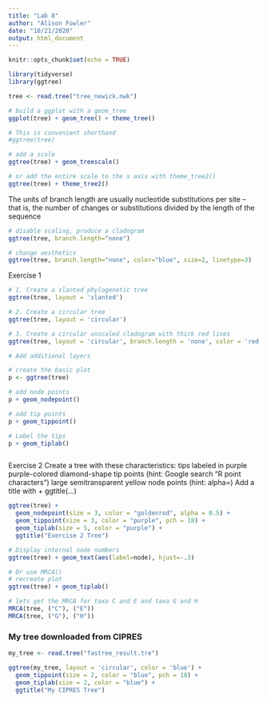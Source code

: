 ```yaml
---
title: "Lab 8"
author: "Alison Fowler"
date: "10/21/2020"
output: html_document
---
```


```r
knitr::opts_chunk$set(echo = TRUE)
```

```r
library(tidyverse)
library(ggtree)
```

```r
tree <- read.tree("tree_newick.nwk")
```

```r
# build a ggplot with a geom_tree
ggplot(tree) + geom_tree() + theme_tree()

# This is convenient shorthand
#ggtree(tree)
```

```r
# add a scale
ggtree(tree) + geom_treescale()
```

```r
# or add the entire scale to the x axis with theme_tree2()
ggtree(tree) + theme_tree2()
```


The units of branch length are usually nucleotide substitutions per site – that is, the number of changes or substitutions divided by the length of the sequence
```r
# disable scaling, produce a cladogram 
ggtree(tree, branch.length="none")
```

```r
# change aesthetics 
ggtree(tree, branch.length="none", color="blue", size=2, linetype=3)
```

Exercise 1 

```r
# 1. Create a slanted phylogenetic tree
ggtree(tree, layout = 'slanted')
``` 

```r
# 2. Create a circular tree 
ggtree(tree, layout = 'circular')
```

```r
# 3. Create a circular unscaled cladogram with thick red lines
ggtree(tree, layout = 'circular', branch.length = 'none', color = 'red', size = 3)
```
 
```r
# Add additional layers

# create the basic plot
p <- ggtree(tree)
```

```r
# add node points
p + geom_nodepoint()
```

```r
# add tip points
p + geom_tippoint()
```

```r
# Label the tips
p + geom_tiplab()
```

```r

```

Exercise 2 
Create a tree with these characteristics: 
tips labeled in purple
purple-colored diamond-shape tip points (hint: Google search “R point characters”)
large semitransparent yellow node points (hint: alpha=)
Add a title with + ggtitle(...)
```r
ggtree(tree) + 
  geom_nodepoint(size = 3, color = "goldenrod", alpha = 0.5) + 
  geom_tippoint(size = 3, color = "purple", pch = 18) + 
  geom_tiplab(size = 5, color = "purple") + 
  ggtitle("Exercise 2 Tree")
```

```r
# Display internal node numbers 
ggtree(tree) + geom_text(aes(label=node), hjust=-.3)
```

```r
# Or use MRCA()
# recreate plot
ggtree(tree) + geom_tiplab()
```

```r
# lets get the MRCA for taxa C and E and taxa G and H 
MRCA(tree, ("C"), ("E"))
MRCA(tree, ("G"), ("H"))
```


### My tree downloaded from CIPRES
```r
my_tree <- read.tree("fastree_result.tre")
```

```r
ggtree(my_tree, layout = 'circular', color = 'blue') + 
  geom_tippoint(size = 2, color = "blue", pch = 18) + 
  geom_tiplab(size = 2, color = "blue") + 
  ggtitle("My CIPRES Tree")
```
